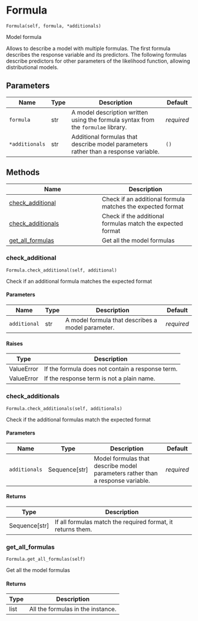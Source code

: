 # Formula { #bambi.Formula }

`Formula(self, formula, *additionals)`

Model formula

Allows to describe a model with multiple formulas. The first formula describes the response
variable and its predictors. The following formulas describe predictors for other parameters
of the likelihood function, allowing distributional models.

## Parameters

| Name           | Type   | Description                                                                         | Default    |
|----------------|--------|-------------------------------------------------------------------------------------|------------|
| `formula`      | str    | A model description written using the formula syntax from the `formulae` library.   | _required_ |
| `*additionals` | str    | Additional formulas that describe model parameters rather than a response variable. | `()`       |

## Methods

| Name | Description |
| --- | --- |
| [check_additional](#bambi.Formula.check_additional) | Check if an additional formula matches the expected format |
| [check_additionals](#bambi.Formula.check_additionals) | Check if the additional formulas match the expected format |
| [get_all_formulas](#bambi.Formula.get_all_formulas) | Get all the model formulas |

### check_additional { #bambi.Formula.check_additional }

`Formula.check_additional(self, additional)`

Check if an additional formula matches the expected format

#### Parameters

| Name         | Type   | Description                                       | Default    |
|--------------|--------|---------------------------------------------------|------------|
| `additional` | str    | A model formula that describes a model parameter. | _required_ |

#### Raises

| Type       | Description                                      |
|------------|--------------------------------------------------|
| ValueError | If the formula does not contain a response term. |
| ValueError | If the response term is not a plain name.        |

### check_additionals { #bambi.Formula.check_additionals }

`Formula.check_additionals(self, additionals)`

Check if the additional formulas match the expected format

#### Parameters

| Name          | Type            | Description                                                                    | Default    |
|---------------|-----------------|--------------------------------------------------------------------------------|------------|
| `additionals` | Sequence\[str\] | Model formulas that describe model parameters rather than a response variable. | _required_ |

#### Returns

| Type            | Description                                                 |
|-----------------|-------------------------------------------------------------|
| Sequence\[str\] | If all formulas match the required format, it returns them. |

### get_all_formulas { #bambi.Formula.get_all_formulas }

`Formula.get_all_formulas(self)`

Get all the model formulas

#### Returns

| Type   | Description                       |
|--------|-----------------------------------|
| list   | All the formulas in the instance. |